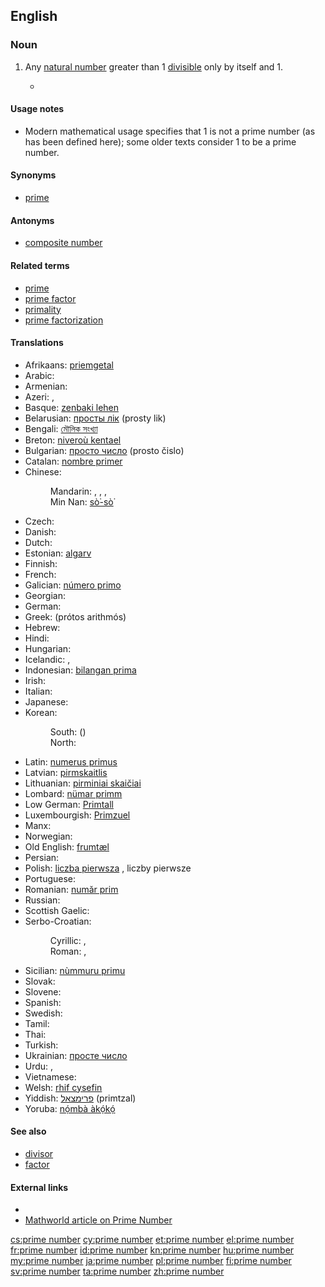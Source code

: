 ==English==
{{wikipedia}}

===Noun===
{{en-noun|prime numbers}}

# {{context|number theory|lang=en}} Any [[natural number]] greater than 1 [[divisible]] only by itself and 1.
#* {{quote-magazine|year=2013|month=July-August|author=[http://www.americanscientist.org/authors/detail/sarah-glaz Sarah Glaz]
|title=[http://www.americanscientist.org/issues/pub/2013/4/ode-to-prime-numbers Ode to Prime Numbers]
|volume=101|issue=4|magazine={{w|American Scientist}}
|passage=Some poems, echoing the purpose of early poetic treatises on scientific principles, attempt to elucidate the mathematical concepts that underlie '''prime numbers'''. Others play with primes’ cultural associations. Still others derive their structure from mathematical patterns involving primes.}}
#: {{usex|lang=en|Every natural number greater than 1 can be factorized into '''prime numbers'''.}}

====Usage notes====
* Modern mathematical usage specifies that 1 is not a prime number (as has been defined here); some older texts consider 1 to be a prime number.

====Synonyms====
* [[prime]]

====Antonyms====
* [[composite number]]

====Related terms====
* [[prime]]
* [[prime factor]]
* [[primality]]
* [[prime factorization]]

====Translations====
{{trans-top|natural number}}
* Afrikaans: [[priemgetal]]
* Arabic: {{t-|ar|عدد أولي|m|tr=3ádad 'awwaliy}}
* Armenian: {{t-|hy|պարզ թիվ|tr=parz t’iv}}
* Azeri: {{t-|az|sadə ədəd}}, {{t-|az|əsli ədəd}}
* Basque: [[zenbaki lehen]]
* Belarusian: [[просты лік]] (prosty lik)
* Bengali: [[মৌলিক সংখ্যা]]
* Breton: [[niveroù kentael]]
* Bulgarian: [[просто число]] (prosto čislo)
* Catalan: [[nombre primer]] {{g|m}}
* Chinese:
*: Mandarin: {{t|cmn|素數|sc=Hani}}, {{t|cmn|素数|tr=sùshù|sc=Hani}}, {{t|cmn|質數|sc=Hani}}, {{t|cmn|质数|tr=zhìshù|sc=Hani}}
*: Min Nan: [[sò͘-sò͘]]
* Czech: {{t+|cs|prvočíslo|n}}
* Danish: {{t+|da|primtal}}
* Dutch: {{t+|nl|priemgetal|n}}
* Estonian: [[algarv]]
* Finnish: {{t+|fi|alkuluku}}
* French: {{t+|fr|nombre premier|m}}
* Galician: [[número primo]] {{g|m}}
* Georgian: {{t-|ka|მარტივი რიცხვი|tr=martivi ritsxvi|sc=Geor}}
* German: {{t+|de|Primzahl|f}}
* Greek: {{t+|el|πρώτος αριθμός|m}} (prótos arithmós)
* Hebrew: {{t+|he|מספר ראשוני}}
* Hindi: {{t-|hi|अभाज्य संख्या}}
* Hungarian: {{t+|hu|prímszám}}
* Icelandic: {{t+|is|frumtala|f}}, {{t-|is|prímtala|f}}
* Indonesian: [[bilangan prima]]
* Irish: {{t-|ga|uimhir phríomha|f}}
* Italian: {{t-|it|numero primo|m}}
* Japanese: {{t+|ja|素数|tr=[[そすう]], [[sosū]]}}
* Korean:
*: South: {{t+|ko|소수|tr=sosu|sc=Hang}} ({{t+|ko|素數|sc=Hani}})
*: North: {{t+|ko|씨수|tr=ssisu|sc=Hang}}
{{trans-mid}}
* Latin: [[numerus primus]] {{g|m}}
* Latvian: [[pirmskaitlis]]
* Lithuanian: [[pirminiai skaičiai]]
* Lombard: [[nümar primm]]
* Low German: [[Primtall]]
* Luxembourgish: [[Primzuel]]
* Manx: {{t-|gv|ard-earroo|m}}
* Norwegian: {{t+|no|primtall}}
* Old English: [[frumtæl]]
* Persian: {{t-|fa|اعداد اول}}
* Polish: [[liczba pierwsza]] {{g|f}}, liczby pierwsze {{g|p}}
* Portuguese: {{t-|pt|número primo|m}}
* Romanian: [[număr prim]]
* Russian: {{t-|ru|простое число|n|tr=prostóje čisló}}
* Scottish Gaelic: {{t-|gd|prìomh-àireamh|f}}
* Serbo-Croatian:
*: Cyrillic: {{t-|sh|прости број|m}}, {{t-|sh|прост број|m}}
*: Roman: {{t-|sh|prosti broj|m}}, {{t-|sh|prost broj|m}}
* Sicilian: [[nùmmuru primu]] {{g|m}}
* Slovak: {{t-|sk|prvočíslo|n}}
* Slovene: {{t+|sl|praštevilo|n}}
* Spanish: {{t+|es|número primo|m}}
* Swedish: {{t+|sv|primtal|n}}
* Tamil: {{t+|ta|பகா எண்}}
* Thai: {{t-|th|จำนวนเฉพาะ|tr=jamnuan chăypor}}
* Turkish: {{t+|tr|asal sayı}}
* Ukrainian: [[просте число]] {{g|n}}
* Urdu: {{t-|ur|مفرد عدد}}, {{t-|ur|ولی عدد}}
* Vietnamese: {{t+|vi|số nguyên tố}}
* Welsh: [[rhif cysefin]]
* Yiddish: [[פרימצאל]] (primtzal) {{g|f}}
* Yoruba: [[nọ́mbà àkọ́kọ́]]
{{trans-bottom}}

====See also====
* [[divisor]]
* [[factor]]

====External links====
* {{pedialite}}
* [http://mathworld.wolfram.com/PrimeNumber.html Mathworld article on Prime Number]

[[cs:prime number]]
[[cy:prime number]]
[[et:prime number]]
[[el:prime number]]
[[fr:prime number]]
[[id:prime number]]
[[kn:prime number]]
[[hu:prime number]]
[[my:prime number]]
[[ja:prime number]]
[[pl:prime number]]
[[fi:prime number]]
[[sv:prime number]]
[[ta:prime number]]
[[zh:prime number]]